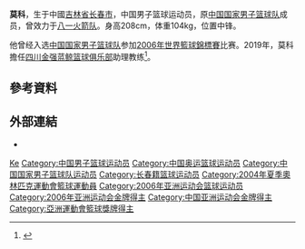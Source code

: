 {{世大運獎牌記錄
|項目=籃球
|a1=2001
|b1=2
}}
'''莫科'''{{BD|1982年|9月8日||}}，生于中國[[吉林省|吉林省]][[长春市|长春市]]，中国男子篮球运动员，原[[中国国家男子篮球队|中国国家男子篮球队]]成员，曾效力于[[八一火箭队|八一火箭队]]。身高208cm，体重104kg，位置中锋。

他曾经入选[[中国国家男子篮球队|中国国家男子篮球队]]参加[[2006年世界籃球錦標賽|2006年世界籃球錦標賽]]比赛。2019年，莫科擔任[[四川金强蓝鲸篮球俱乐部|四川金强蓝鲸篮球俱乐部]]助理教练<ref>{{cite news |title=前国手莫科来了！加盟四川男篮担任助理教练 |url=https://sports.sina.com.cn/basketball/cba/2019-10-04/doc-iicezueu9983208.shtml}}</ref>。

== 參考資料 ==
{{Reflist}}

== 外部連結 ==
*{{IOC profile|id=ke-mo}}

{{Navboxes|title=莫科在职业联赛的夺冠情况|list1=
{{2002-03赛季CBA总冠军}}
{{2006-07赛季CBA总冠军|1}}
}}
{{Navboxes|title=莫科在国际大赛的参赛情况|list1=
{{2004年奥运会男子篮球中国参赛名单}}
{{2006年世界男篮锦标赛中国参赛名单}}
}}
{{Authority control}}
{{DEFAULTSORT:Mo莫}}

[[Category:莫姓|Ke]]
[[Category:中国男子篮球运动员|Category:中国男子篮球运动员]]
[[Category:中国奥运篮球运动员|Category:中国奥运篮球运动员]]
[[Category:中国国家男子篮球队运动员|Category:中国国家男子篮球队运动员]]
[[Category:长春籍篮球运动员|Category:长春籍篮球运动员]]
[[Category:2004年夏季奧林匹克運動會籃球運動員|Category:2004年夏季奧林匹克運動會籃球運動員]]
[[Category:2006年亚洲运动会篮球运动员|Category:2006年亚洲运动会篮球运动员]]
[[Category:2006年亚洲运动会金牌得主|Category:2006年亚洲运动会金牌得主]]
[[Category:中国亚洲运动会金牌得主|Category:中国亚洲运动会金牌得主]]
[[Category:亞洲運動會籃球獎牌得主|Category:亞洲運動會籃球獎牌得主]]